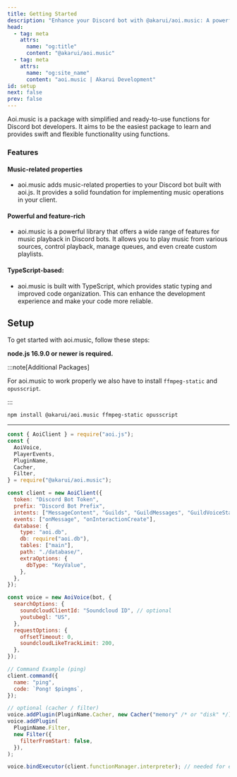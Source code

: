 ```yaml
---
title: Getting Started
description: "Enhance your Discord bot with @akarui/aoi.music: A powerful TypeScript-based JavaScript library for music operations in aoi.js."
head:
  - tag: meta
    attrs:
      name: "og:title"
      content: "@akarui/aoi.music"
  - tag: meta
    attrs:
      name: "og:site_name"
      content: "aoi.music | Akarui Development"
id: setup
next: false
prev: false
---
```


Aoi.music is a package with simplified and ready-to-use functions for Discord bot developers. It aims to be the easiest package to learn and provides swift and flexible functionality using functions.

### Features

#### Music-related properties

- aoi.music adds music-related properties to your Discord bot built with aoi.js. It provides a solid foundation for implementing music operations in your client.

#### Powerful and feature-rich

- aoi.music is a powerful library that offers a wide range of features for music playback in Discord bots. It allows you to play music from various sources, control playback, manage queues, and even create custom playlists.

#### TypeScript-based:

- aoi.music is built with TypeScript, which provides static typing and improved code organization. This can enhance the development experience and make your code more reliable.

## Setup

To get started with aoi.music, follow these steps:

**node.js 16.9.0 or newer is required.**

:::note[Additional Packages]

For aoi.music to work properly we also have to install `ffmpeg-static` and `opusscript`.

:::

```bash
npm install @akarui/aoi.music ffmpeg-static opusscript
```

---

```javascript title="index.js"
const { AoiClient } = require("aoi.js");
const {
  AoiVoice,
  PlayerEvents,
  PluginName,
  Cacher,
  Filter,
} = require("@akarui/aoi.music");

const client = new AoiClient({
  token: "Discord Bot Token",
  prefix: "Discord Bot Prefix",
  intents: ["MessageContent", "Guilds", "GuildMessages", "GuildVoiceStates"],
  events: ["onMessage", "onInteractionCreate"],
  database: {
    type: "aoi.db",
    db: require("aoi.db"),
    tables: ["main"],
    path: "./database/",
    extraOptions: {
      dbType: "KeyValue",
    },
  },
});

const voice = new AoiVoice(bot, {
  searchOptions: {
    soundcloudClientId: "Soundcloud ID", // optional
    youtubegl: "US",
  },
  requestOptions: {
    offsetTimeout: 0,
    soundcloudLikeTrackLimit: 200,
  },
});

// Command Example (ping)
client.command({
  name: "ping",
  code: `Pong! $pingms`,
});

// optional (cacher / filter)
voice.addPlugin(PluginName.Cacher, new Cacher("memory" /* or "disk" */));
voice.addPlugin(
  PluginName.Filter,
  new Filter({
    filterFromStart: false,
  }),
);

voice.bindExecutor(client.functionManager.interpreter); // needed for events
```

